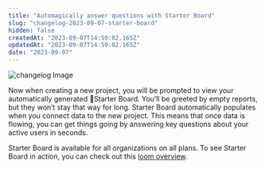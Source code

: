 ```yaml
---
title: "Automagically answer questions with Starter Board"
slug: "changelog-2023-09-07-starter-board"
hidden: false
createdAt: "2023-09-07T14:59:02.165Z"
updatedAt: "2023-09-07T14:59:02.165Z"
date: "2023-09-07"
---
```

![changelog Image](/changelog/Starter-Animated.gif)

Now when creating a new project, you will be prompted to view your automatically generated 🌱Starter Board. You’ll be greeted by empty reports, but they won’t stay that way for long. Starter Board automatically populates when you connect data to the new project. This means that once data is flowing, you can get things going by answering key questions about your active users in seconds.

Starter Board is available for all organizations on all plans. To see Starter Board in action, you can check out this [loom overview](https://www.loom.com/share/677846ecfe094d74bb174dcca43baa2c?sid=fefa476e-ea56-4a5e-ab04-159071d351bb).
